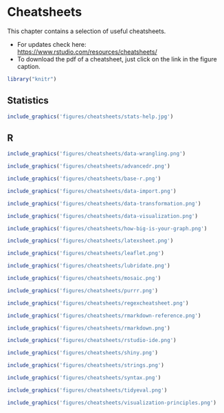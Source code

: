 # Cheatsheets

This chapter contains a selection of useful cheatsheets. 

- For updates check here: [https://www.rstudio.com/resources/cheatsheets/](https://www.rstudio.com/resources/cheatsheets/)
- To download the pdf of a cheatsheet, just click on the link in the figure caption.

```r
library("knitr")
```


## Statistics 

```r
include_graphics('figures/cheatsheets/stats-help.jpg') 
```

## R 

```r
include_graphics('figures/cheatsheets/data-wrangling.png') 
```


```r
include_graphics('figures/cheatsheets/advancedr.png')
```

```r
include_graphics('figures/cheatsheets/base-r.png')
```

```r
include_graphics('figures/cheatsheets/data-import.png')
```

```r
include_graphics('figures/cheatsheets/data-transformation.png')
```

```r
include_graphics('figures/cheatsheets/data-visualization.png')
```

```r
include_graphics('figures/cheatsheets/how-big-is-your-graph.png')
```

```r
include_graphics('figures/cheatsheets/latexsheet.png')
```

```r
include_graphics('figures/cheatsheets/leaflet.png')
```

```r
include_graphics('figures/cheatsheets/lubridate.png')
```

```r
include_graphics('figures/cheatsheets/mosaic.png')
```

```r
include_graphics('figures/cheatsheets/purrr.png')
```

```r
include_graphics('figures/cheatsheets/regexcheatsheet.png')
```

```r
include_graphics('figures/cheatsheets/rmarkdown-reference.png')
```

```r
include_graphics('figures/cheatsheets/rmarkdown.png')
```

```r
include_graphics('figures/cheatsheets/rstudio-ide.png')
```

```r
include_graphics('figures/cheatsheets/shiny.png')
```

```r
include_graphics('figures/cheatsheets/strings.png')
```

```r
include_graphics('figures/cheatsheets/syntax.png')
```

```r
include_graphics('figures/cheatsheets/tidyeval.png')
```

```r
include_graphics('figures/cheatsheets/visualization-principles.png')
```


